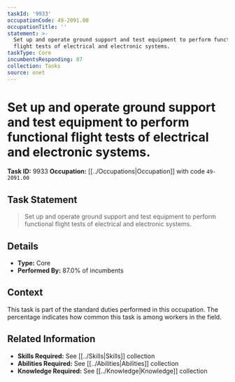 ```yaml
---
taskId: '9933'
occupationCode: 49-2091.00
occupationTitle: ''
statement: >-
  Set up and operate ground support and test equipment to perform functional
  flight tests of electrical and electronic systems.
taskType: Core
incumbentsResponding: 87
collection: Tasks
source: onet
---
```

# Set up and operate ground support and test equipment to perform functional flight tests of electrical and electronic systems.

**Task ID:** 9933
**Occupation:** [[../Occupations|Occupation]] with code `49-2091.00`

## Task Statement

> Set up and operate ground support and test equipment to perform functional flight tests of electrical and electronic systems.

## Details

- **Type:** Core
- **Performed By:** 87.0% of incumbents

## Context

This task is part of the standard duties performed in this occupation. The percentage indicates how common this task is among workers in the field.

## Related Information

- **Skills Required:** See [[../Skills|Skills]] collection
- **Abilities Required:** See [[../Abilities|Abilities]] collection
- **Knowledge Required:** See [[../Knowledge|Knowledge]] collection
